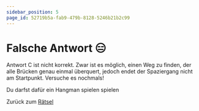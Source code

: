 ```yaml
---
sidebar_position: 5
page_id: 52719b5a-fab9-479b-8128-5246b21b2c99
---
```



# Falsche Antwort 😑

Antwort C ist nicht korrekt. Zwar ist es möglich, einen Weg zu finden, der alle Brücken genau einmal überquert, jedoch endet der Spaziergang nicht am Startpunkt. Versuche es nochmals!

Du darfst dafür ein Hangman spielen spielen

<Hangman />

Zurück zum [Rätsel](https://mint-26e.gbsl.website/blusjk)